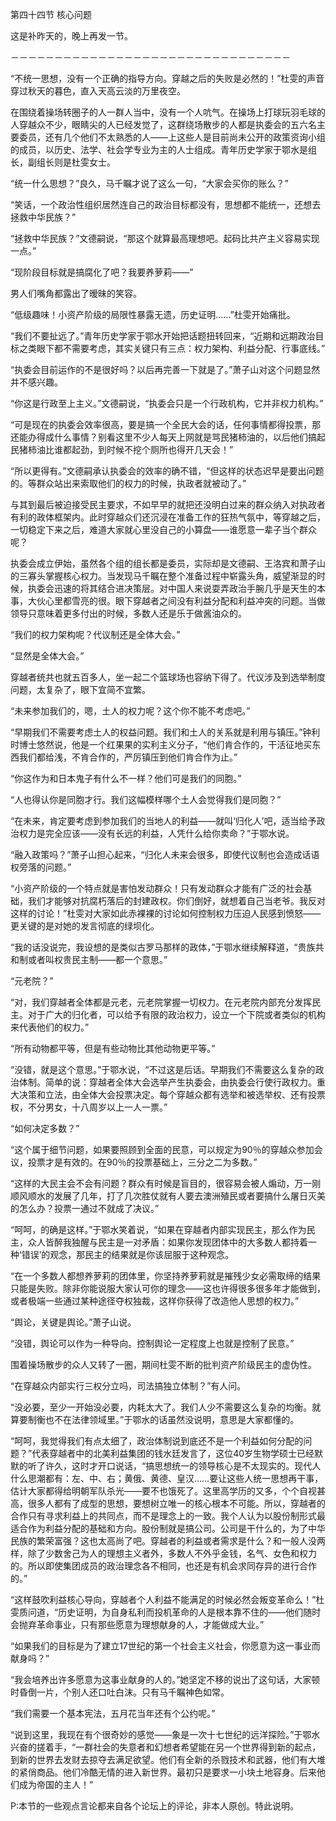 

第四十四节 核心问题

这是补昨天的，晚上再发一节。

－－－－－－－－－－－－－－－－－－－－－－－－－－－－－－－－

“不统一思想，没有一个正确的指导方向。穿越之后的失败是必然的！”杜雯的声音穿过秋天的暮色，直入天高云淡的万里夜空。

在围绕着操场转圈子的人一群人当中，没有一个人吭气。在操场上打球玩羽毛球的人穿越众不少，眼睛尖的人已经发觉了，这群绕场散步的人都是执委会的五六名主要委员，还有几个他们不太熟悉的人――上这些人是目前尚未公开的政策资询小组的成员，以历史、法学、社会学专业为主的人士组成。青年历史学家于鄂水是组长，副组长则是杜雯女士。

“统一什么思想？”良久，马千瞩才说了这么一句，“大家会买你的账么？”

“笑话，一个政治性组织居然连自己的政治目标都没有，思想都不能统一，还想去拯救中华民族？”

“拯救中华民族？”文德嗣说，“那这个就算最高理想吧。起码比共产主义容易实现一点。”

“现阶段目标就是搞腐化了吧？我要养萝莉――”

男人们嘴角都露出了暧昧的笑容。

“低级趣味！小资产阶级的局限性暴露无遗，历史证明……”杜雯开始痛批。

“我们不要扯远了。”青年历史学家于鄂水开始把话题扭转回来，“近期和远期政治目标之类眼下都不需要考虑，其实关键只有三点：权力架构、利益分配、行事底线。”

“执委会目前运作的不是很好吗？以后再完善一下就是了。”萧子山对这个问题显然并不感兴趣。

“你这是行政至上主义。”文德嗣说，“执委会只是一个行政机构，它并非权力机构。”

“可是现在的执委会效率很高，要是搞一个全民大会的话，任何事情都得投票，那还能办得成什么事情？别看这里不少人每天上网就是骂民猪柿油的，以后他们搞起民猪柿油比谁都起劲，到时候不挖个厕所也得开几天会！”

“所以更得有。”文德嗣承认执委会的效率的确不错，“但这样的状态迟早是要出问题的。等群众站出来索取他们的权力的时候，执政者就被动了。”

与其到最后被迫接受民主要求，不如早早的就把还没明白过来的群众纳入对执政者有利的政体框架内。此时穿越众们还沉浸在准备工作的狂热气氛中，等穿越之后，一切稳定下来之后，难道大家就心里没自己的小算盘――谁愿意一辈子当个群众呢？

执委会成立伊始，虽然各个组的组长都是委员，实际却是文德嗣、王洛宾和萧子山的三寡头掌握核心权力。当发现马千瞩在整个准备过程中崭露头角，威望渐显的时候，执委会迅速的将其结合进决策层。对中国人来说耍弄政治手腕几乎是天生的本事，大伙心里都雪亮的很。眼下穿越者之间没有利益分配和利益冲突的问题。当做领导只意味着更多付出的时候，多数人还是乐于做酱油众的。

“我们的权力架构呢？代议制还是全体大会。”

“显然是全体大会。”

穿越者统共也就五百多人，坐一起二个篮球场也容纳下得了。代议涉及到选举制度问题，太复杂了，眼下宜简不宜繁。

“未来参加我们的，嗯，土人的权力呢？这个你不能不考虑吧。”

“早期我们不需要考虑土人的权益问题。我们和土人的关系就是利用与镇压。”钟利时博士悠然说，他是一个红果果的实利主义分子，“他们肯合作的，干活征地买东西我们都给浅，不肯合作的，严厉镇压到他们肯合作为止。”

“你这作为和日本鬼子有什么不一样？他们可是我们的同胞。”

“人也得认你是同胞才行。我们这幅模样哪个土人会觉得我们是同胞？”

“在未来，肯定要考虑到参加我们的当地人的利益――就叫‘归化人’吧，适当给予政治权力是完全应该――没有长远的利益，人凭什么给你卖命？”于鄂水说。

“融入政策吗？”萧子山担心起来，“归化人未来会很多，即使代议制也会造成话语权旁落的问题。”

“小资产阶级的一个特点就是害怕发动群众！只有发动群众才能有广泛的社会基础，我们才能够对抗腐朽落后的封建政权。你们倒好，就想着自己当老爷。我反对这样的讨论！”杜雯对大家如此赤裸裸的讨论如何控制权力压迫人民感到愤怒――更关键的是对她的发言彻底的绿坝化。

“我的话没说完，我设想的是类似古罗马那样的政体，”于鄂水继续解释道，“贵族共和制或者叫权贵民主制――都一个意思。”

“元老院？”

“对，我们穿越者全体都是元老，元老院掌握一切权力。在元老院内部充分发挥民主。对于广大的归化者，可以给予有限的政治权力，设立一个下院或者类似的机构来代表他们的权力。”

“所有动物都平等，但是有些动物比其他动物更平等。”

“没错，就是这个意思。”于鄂水说，“不过这是后话。早期我们不需要这么复杂的政治体制。简单的说：穿越者全体大会选举产生执委会，由执委会行使行政权力。重大决策和立法，由全体大会投票决定。每个穿越众都有选举和被选举权、还有投票权，不分男女，十八周岁以上一人一票。”

“如何决定多数？”

“这个属于细节问题，如果要照顾到全面的民意，可以规定为90％的穿越众参加会议，投票才是有效的。在90％的投票基础上，三分之二为多数。”

“这样的大民主会不会有问题？群众有时候是盲目的，很容易会被人煽动，万一刚顺风顺水的发展了几年，打了几次胜仗就有人要去澳洲殖民或者要搞什么屠日灭美的怎么办？投票一通过不就成了决议。”

“呵呵，的确是这样。”于鄂水笑着说，“如果在穿越者内部实现民主，那么作为民主，众人皆醉我独醒与民主是一对矛盾：如果你发现团体中的大多数人都持着一种‘错误’的观念，那民主的结果就是你该屈服于这种观念。

“在一个多数人都想养萝莉的团体里，你坚持养萝莉就是摧残少女必需取缔的结果只能是失败。除非你能说服大家认可你的理念――这也许得很多很多年才能做到，或者极端一些通过某种途径夺权独裁，这样你获得了改造他人思想的权力。”

“舆论，关键是舆论。”萧子山说。

“没错，舆论可以作为一种导向。控制舆论一定程度上也就是控制了民意。”

围着操场散步的众人又转了一圈，期间杜雯不断的批判资产阶级民主的虚伪性。

“在穿越众内部实行三权分立吗，司法搞独立体制？”有人问。

“没必要，至少一开始没必要，内耗太大了。我们人少不需要这么复杂的均衡。就算要制衡也不在法律领域里。”于鄂水的话虽然没说明，意思是大家都懂的。

“呵呵，我觉得我们有点太细了，政治体制说到底还不是一个利益如何分配的问题？”代表穿越者中的北美利益集团的钱水廷发言了，这位40岁生物学硕士已经默默的听了许久，这时才开口说话，“搞思想统一的领导核心是不太现实的。现代人什么思潮都有：左、中、右；黄俄、黄德、皇汉……要让这些人统一思想再干事，估计大家都得给明朝军队杀光――要不也饿死了。这里高学历的又多，个个自视甚高，很多人都有了成型的思想，要想树立唯一的核心根本不可能。所以，穿越者的合作只有寻求利益上的共同点，而不是理念上的一致。我个人认为以股份制形式最适合作为利益分配的基础和方向。股份制就是搞公司。公司是干什么的，为了中华民族的繁荣富强？这也太高尚了吧。穿越者的利益或者需求是什么？和一般人没两样，除了少数舍己为人的理想主义者外，多数人不外乎金钱，名气、女色和权力的。所以即使集团成员的政治理念各不相同，也还是有机会求同存异的进行合作的。”

“这样鼓吹利益核心导向，穿越者个人利益不能满足的时候必然会叛变革命么！”杜雯质问道，“历史证明，为自身私利而投机革命的人是根本靠不住的――他们随时会抛弃革命事业，只有那些愿意为理想献身的人，才能做成大业。”

“如果我们的目标是为了建立17世纪的第一个社会主义社会，你愿意为这一事业而献身吗？”

“我会培养出许多愿意为这事业献身的人的。”她坚定不移的说出了这句话，大家顿时昏倒一片，个别人还口吐白沫。只有马千瞩神色如常。

“我们需要一个基本宪法，五月花当年还有个公约呢。”

“说到这里，我现在有个很奇妙的感觉――象是一次十七世纪的远洋探险。”于鄂水兴奋的搓着手，“一群社会的失意者和幻想者希望能在另一个世界得到新的起点，到新的世界去发财去掠夺去满足欲望。他们有全新的杀戮技术和武器，他们有大堆的紧俏商品。他们冷酷无情的进入新世界。最初只是要求一小块土地容身。后来他们成为帝国的主人！”

P:本节的一些观点言论都来自各个论坛上的评论，非本人原创。特此说明。

